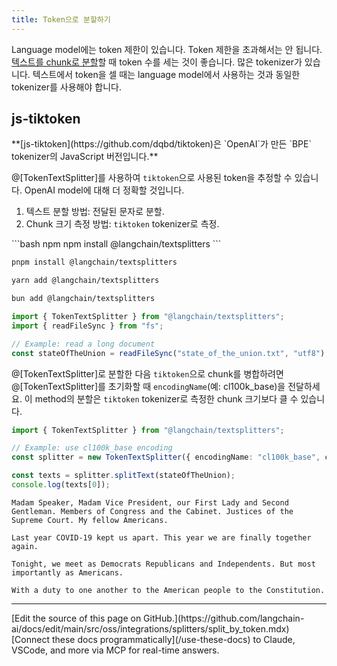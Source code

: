 ```yaml
---
title: Token으로 분할하기
---
```


Language model에는 token 제한이 있습니다. Token 제한을 초과해서는 안 됩니다. [텍스트를 chunk로 분할](/oss/javascript/integrations/splitters/)할 때 token 수를 세는 것이 좋습니다. 많은 tokenizer가 있습니다. 텍스트에서 token을 셀 때는 language model에서 사용하는 것과 동일한 tokenizer를 사용해야 합니다.



## js-tiktoken

<Note>
**[js-tiktoken](https://github.com/dqbd/tiktoken)은 `OpenAI`가 만든 `BPE` tokenizer의 JavaScript 버전입니다.**
</Note>

@[TokenTextSplitter]를 사용하여 `tiktoken`으로 사용된 token을 추정할 수 있습니다. OpenAI model에 대해 더 정확할 것입니다.

1. 텍스트 분할 방법: 전달된 문자로 분할.
2. Chunk 크기 측정 방법: `tiktoken` tokenizer로 측정.

<CodeGroup>
```bash npm
npm install @langchain/textsplitters
```

```bash pnpm
pnpm install @langchain/textsplitters
```

```bash yarn
yarn add @langchain/textsplitters
```

```bash bun
bun add @langchain/textsplitters
```
</CodeGroup>

```ts
import { TokenTextSplitter } from "@langchain/textsplitters";
import { readFileSync } from "fs";

// Example: read a long document
const stateOfTheUnion = readFileSync("state_of_the_union.txt", "utf8");
```

@[TokenTextSplitter]로 분할한 다음 `tiktoken`으로 chunk를 병합하려면 @[TokenTextSplitter]를 초기화할 때 `encodingName`(예: cl100k_base)을 전달하세요. 이 method의 분할은 `tiktoken` tokenizer로 측정한 chunk 크기보다 클 수 있습니다.

```ts
import { TokenTextSplitter } from "@langchain/textsplitters";

// Example: use cl100k_base encoding
const splitter = new TokenTextSplitter({ encodingName: "cl100k_base", chunkSize: 10, chunkOverlap: 0 });

const texts = splitter.splitText(stateOfTheUnion);
console.log(texts[0]);
```
```output
Madam Speaker, Madam Vice President, our First Lady and Second Gentleman. Members of Congress and the Cabinet. Justices of the Supreme Court. My fellow Americans.

Last year COVID-19 kept us apart. This year we are finally together again.

Tonight, we meet as Democrats Republicans and Independents. But most importantly as Americans.

With a duty to one another to the American people to the Constitution.
```

---

<Callout icon="pen-to-square" iconType="regular">
    [Edit the source of this page on GitHub.](https://github.com/langchain-ai/docs/edit/main/src/oss/integrations/splitters/split_by_token.mdx)
</Callout>
<Tip icon="terminal" iconType="regular">
    [Connect these docs programmatically](/use-these-docs) to Claude, VSCode, and more via MCP for    real-time answers.
</Tip>
